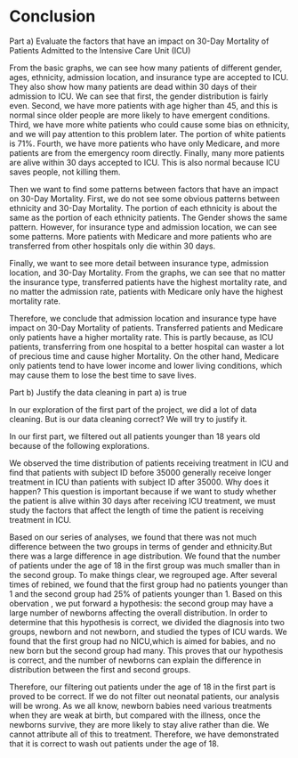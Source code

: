 # Conclusion

Part a) Evaluate the factors that have an impact on 30-Day Mortality of Patients Admitted to the Intensive Care Unit (ICU)

From the basic graphs, we can see how many patients of different gender, ages, ethnicity, admission location, and insurance type are accepted to ICU. They also show how many patients are dead within 30 days of their admission to ICU. We can see that first, the gender distribution is fairly even. Second, we have more patients with age higher than 45, and this is normal since older people are more likely to have emergent conditions. Third, we have more white patients who could cause some bias on ethnicity, and we will pay attention to this problem later. The portion of white patients is 71%. Fourth, we have more patients who have only Medicare, and more patients are from the emergency room directly. Finally, many more patients are alive within 30 days accepted to ICU. This is also normal because ICU saves people, not killing them.

Then we want to find some patterns between factors that have an impact on 30-Day Mortality. First, we do not see some obvious patterns between ethnicity and 30-Day Mortality. The portion of each ethnicity is about the same as the portion of each ethnicity patients. The Gender shows the same pattern. However, for insurance type and admission location, we can see some patterns. More patients with Medicare and more patients who are transferred from other hospitals only die within 30 days. 

Finally, we want to see more detail between insurance type, admission location, and 30-Day Mortality. From the graphs, we can see that no matter the insurance type, transferred patients have the highest mortality rate, and no matter the admission rate, patients with Medicare only have the highest mortality rate. 

Therefore, we conclude that admission location and insurance type have impact on 30-Day Mortality of patients. Transferred patients and Medicare only patients have a higher mortality rate. This is partly because, as ICU patients, transferring from one hospital to a better hospital can waster a lot of precious time and cause higher Mortality. On the other hand, Medicare only patients tend to have lower income and lower living conditions, which may cause them to lose the best time to save lives. 

Part b) Justify the data cleaning in part a) is true

In our exploration of the first part of the project, we did a lot of data cleaning. But is our data cleaning correct? We will try to justify it.

In our first part, we filtered out all patients younger than 18 years old because of the following explorations.

We observed the time distribution of patients receiving treatment in ICU and find that patients with subject ID before 35000 generally receive longer treatment in ICU than patients with subject ID after 35000. Why does it happen? This question is important because if we want to study whether the patient is alive within 30 days after receiving ICU treatment, we must study the factors that affect the length of time the patient is receiving treatment in ICU.

Based on our series of analyses, we found that there was not much difference between the two groups in terms of gender and ethnicity.But there was a large difference in age distribution. We found that the number of patients under the age of 18 in the first group was much smaller than in the second group. To make things clear, we regrouped age. After several times of rebined, we found that the first group had no patients younger than 1 and the second group had 25% of patients younger than 1. Based on this obervation , we put forward a hypothesis: the second group may have a large number of newborns affecting the overall distribution. In order to determine that this hypothesis is correct, we divided the diagnosis into two groups, newborn and not newborn, and studied the types of ICU wards. We found that the first group had no NICU,which is aimed for babies, and no new born but the second group had many. This proves that our hypothesis is correct, and the number of newborns can explain the difference in distribution between the first and second groups.

Therefore, our filtering out patients under the age of 18 in the first part is proved to be correct. If we do not filter out neonatal patients, our analysis will be wrong. As we all know, newborn babies need various treatments when they are weak at birth, but compared with the illness, once the newborns survive, they are more likely to stay alive rather than die. We cannot attribute all of this to treatment. Therefore, we have demonstrated that it is correct to wash out patients under the age of 18.
